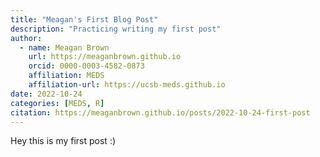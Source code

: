 ```yaml
---
title: "Meagan's First Blog Post"
description: "Practicing writing my first post"
author: 
  - name: Meagan Brown
    url: https://meaganbrown.github.io
    orcid: 0000-0003-4582-0873
    affiliation: MEDS
    affiliation-url: https://ucsb-meds.github.io
date: 2022-10-24
categories: [MEDS, R]
citation: https://meaganbrown.github.io/posts/2022-10-24-first-post
---
```


Hey this is my first post :)